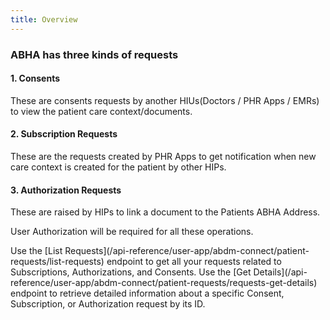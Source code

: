 ```yaml
---
title: Overview
---
```


### ABHA has three kinds of requests

#### 1. Consents
These are consents requests by another HIUs(Doctors / PHR Apps / EMRs)
to view the patient care context/documents.

#### 2. Subscription Requests
These are the requests created by PHR Apps to get notification when new
care context is created for the patient by other HIPs.

#### 3. Authorization Requests
These are raised by HIPs to link a document to the Patients ABHA Address.

<Note> User Authorization will be required for all these operations.</Note>

<Steps>
    <Step title="List All Request Overview">
        Use the [List Requests](/api-reference/user-app/abdm-connect/patient-requests/list-requests) endpoint
        to get all your requests related to Subscriptions, Authorizations, and Consents.
    </Step>
    <Step title="Get Detailed Request Overview">
        Use the [Get Details](/api-reference/user-app/abdm-connect/patient-requests/requests-get-details) endpoint to retrieve detailed information about a specific Consent, Subscription, or Authorization request by its ID.
    </Step>
</Steps>
